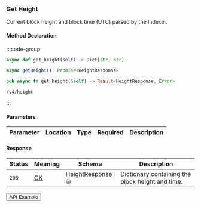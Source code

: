 
### Get Height

Current block height and block time (UTC) parsed by the Indexer.

#### Method Declaration

:::code-group

```python [Python]
async def get_height(self) -> Dict[str, str]
```

```typescript [TypeScript]
async getHeight(): Promise<HeightResponse>
```

```rust [Rust]
pub async fn get_height(&self) -> Result<HeightResponse, Error>
```

```url [API]
/v4/height
```

:::

#### Parameters

| Parameter           | Location | Type               | Required    | Description                                                           |
| ------------------- | -------- | ------------------ | ----------- | --------------------------------------------------------------------- |

#### Response

| Status | Meaning     | Schema                          | Description |
| ------ | ----------- | ------------------------------- | ----------- |
| `200`  | [OK]        | [HeightResponse] ⛁ | Dictionary containing the block height and time. |

<Button href="https://indexer.v4testnet.dydx.exchange/v4/height">API Example</Button>

[OK]: /types/ok
[HeightResponse]: /types/height_response

